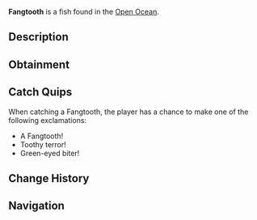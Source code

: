 {{FishInfobox
|image          = Fangtooth.png
|rarity         = Rare
|sea            = Second Sea
|location       = [[Open Ocean]]
|sublocation    = 
|sources        = Fishing Rod
|radar_location = 
|prog_speed     = -6
|xp             = 240
|weather        = Rain
|time           = Night
|season         = Spring
|bait           = Lushrooms
|base_weight    = 90
|base_value     = 480
|weight_range   = 54
|base_chance    = 55
|base_resil     = 42
}}
'''Fangtooth''' is a {{Rarity|Rare}} fish found in the [[Open Ocean]].

== Description ==
{{Description|A dark fish with large green eyes and sharp teeth, a menace of the deep.|Bestiary Entry}}

== Obtainment ==
{{Description|It bites where the rain stirs the dark.|Bestiary Hint}}
{{Fish Availability|
Open Ocean
Open Ocean/Sea Leviathan
|top_rods      = 
Trident Rod\81360.55\73314.42;
Leviathan's Fang Rod\71780.51\36973.89;
Firefly Rod\60426.39\58264.7;
Egg Rod\60415.46\55428.59;
No-Life Rod\60188.83\56438.98;
Plastic Rod\44205.62\44111.86;
Fischer's Rod\45778.24\44300.72;
Free Spirit Rod\59043.08\52217.63;
Wildflower Rod\58209.94\54835.45;
Verdant Shear Rod\59432.34\54403.23;
Blazebringer Rod\54617.57\50538.08;
Seraphic Rod\53610.61\48250.81;
Challenger's Rod\51731.01\48221.9;
Depthseeker Rod\50853.39\49564.26;
Rod Of The Forgotten Fang\50709.81\45801.63;
Avalanche Rod\49398.51\48232.95;
Volcanic Rod\49100.11\46836.78;
Zeus Rod\48844.04\46592.51;
Rod Of The Depths\48820.12\44619.88;
Rod Of The Exalted One\46185.17\31247.58;
Ethereal Prism Rod\45616.43\32895.93;
Steady Rod\40764.16\39471.06
|recommended   = Verdant Shear Rod
}}

== Catch Quips ==
When catching a Fangtooth, the player has a chance to make one of the following exclamations:
* A Fangtooth!
* Toothy terror!
* Green-eyed biter!

== Change History ==
{{Change History|{{subst:Current Version}}}}

== Navigation ==
{{Fish Navbox|Open Ocean}}